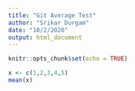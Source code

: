 ```yaml
---
title: "Git Average Test"
author: "Srikar Durgam"
date: "10/2/2020"
output: html_document
---
```


```r
knitr::opts_chunk$set(echo = TRUE)
```

```r
x <- c(1,2,3,4,5)
mean(x)
```

